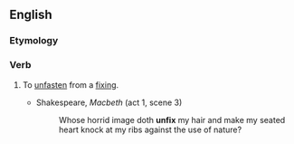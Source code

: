 ==English==

===Etymology===
{{prefix|en|un|fix}}

===Verb===
{{en-verb|unfixes|unfixing|unfixed}}

# {{lb|en|transitive}} To [[unfasten]] from a [[fixing]].
#* Shakespeare, ''Macbeth'' (act 1, scene 3)
#*: Whose horrid image doth '''unfix''' my hair and make my seated heart knock at my ribs against the use of nature?